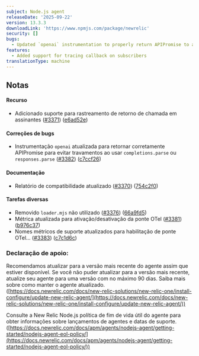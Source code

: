 ```yaml
---
subject: Node.js agent
releaseDate: '2025-09-22'
version: 13.3.3
downloadLink: 'https://www.npmjs.com/package/newrelic'
security: []
bugs:
  - Updated `openai` instrumentation to properly return APIPromise to avoid crashing when using `completions.parse` or `responses.parse`
features:
  - Added support for tracing callback on subscribers
translationType: machine
---
```


## Notas

#### Recurso

* Adicionado suporte para rastreamento de retorno de chamada em assinantes ([#3371](https://github.com/newrelic/node-newrelic/pull/3371)) ([e6ad52e](https://github.com/newrelic/node-newrelic/commit/e6ad52e1f897ec757e90f9fc12f592e1c6eec2fe))

#### Correções de bugs

* Instrumentação `openai` atualizada para retornar corretamente APIPromise para evitar travamentos ao usar `completions.parse` ou `responses.parse` ([#3382](https://github.com/newrelic/node-newrelic/pull/3382)) ([c7ccf26](https://github.com/newrelic/node-newrelic/commit/c7ccf260ffc9c788bde73b43231b716199724d09))

#### Documentação

* Relatório de compatibilidade atualizado ([#3370](https://github.com/newrelic/node-newrelic/pull/3370)) ([754c2f0](https://github.com/newrelic/node-newrelic/commit/754c2f089339268fb73a3ff7765a630ea8982d0d))

#### Tarefas diversas

* Removido `loader.mjs` não utilizado ([#3376](https://github.com/newrelic/node-newrelic/pull/3376)) ([66a9fd5](https://github.com/newrelic/node-newrelic/commit/66a9fd543d1a7854b7405c7b5b884d8a71773b85))
* Métrica atualizada para ativação/desativação da ponte OTel ([#3381](https://github.com/newrelic/node-newrelic/pull/3381)) ([b976c37](https://github.com/newrelic/node-newrelic/commit/b976c376fe187bda5bde1b8cd4b86a7de86fe4f9))
* Nomes métricos de suporte atualizados para habilitação de ponte OTel… ([#3383](https://github.com/newrelic/node-newrelic/pull/3383)) ([c7c1d6c](https://github.com/newrelic/node-newrelic/commit/c7c1d6c942c6b53fd944e2259b42d1e7e7be483a))

### Declaração de apoio:

Recomendamos atualizar para a versão mais recente do agente assim que estiver disponível. Se você não puder atualizar para a versão mais recente, atualize seu agente para uma versão com no máximo 90 dias. Saiba mais sobre como manter o agente atualizado. ([https://docs.newrelic.com/docs/new-relic-solutions/new-relic-one/install-configure/update-new-relic-agent/](https://docs.newrelic.com/docs/new-relic-solutions/new-relic-one/install-configure/update-new-relic-agent/))

Consulte a New Relic Node.js política de fim de vida útil do agente para obter informações sobre lançamentos de agentes e datas de suporte. ([https://docs.newrelic.com/docs/apm/agents/nodejs-agent/getting-started/nodejs-agent-eol-policy/](https://docs.newrelic.com/docs/apm/agents/nodejs-agent/getting-started/nodejs-agent-eol-policy/))